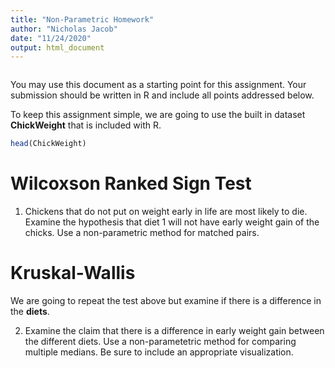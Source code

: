 ```yaml
---
title: "Non-Parametric Homework"
author: "Nicholas Jacob"
date: "11/24/2020"
output: html_document
---
```


```r

```
You may use this document as a starting point for this assignment.  Your submission should be written in R and include all points addressed below.


To keep this assignment simple, we are going to use the built in dataset **ChickWeight** that is included with R.  
```r
head(ChickWeight)
```


# Wilcoxson Ranked Sign Test


1. Chickens that do not put on weight early in life are most likely to die.  Examine the hypothesis that diet 1 will not have early weight gain of the chicks. Use a non-parametric method for matched pairs.

<!-- The code below does most of the necessary data wrangling for you.  I've commented this out because I wanted you to try this step but if you cannot figure it out it is here... -->
<!-- ```{r} -->
<!-- df <- ChickWeight[which(ChickWeight$Time %in% c(0,2) & ChickWeight$Diet %in% c(1,2)),] -->
<!-- df <- reshape(df, idvar = c("Chick", "Diet"), timevar = "Time", direction = "wide") -->
<!-- df["Difference"] = df$weight.2 - df$weight.0 -->
<!-- df -->
<!-- ``` -->
<!-- The dataframe **df** contains all the necessary info in **Difference**.  You just need to run the test. -->


# Kruskal-Wallis

We are going to repeat the test above but examine if there is a difference in the **diets**.


2. Examine the claim that there is a difference in early weight gain between the different diets.  Use a non-parametetric method for comparing multiple medians.  Be sure to include an appropriate visualization.

<!-- The code below does the data wrangling for you, but you should try it before uncommenting! -->
<!-- ```{r DrJacobsWrangle} -->
<!-- df2 <- ChickWeight[which(ChickWeight$Time %in% c(0,2)),] -->
<!-- df2 <- reshape(df2, idvar =c("Chick","Diet"),timevar = "Time",direction = "wide") -->
<!-- df2["Difference"] = df2$weight.2 - df2$weight.0 -->
<!-- df2 -->
<!-- ``` -->

